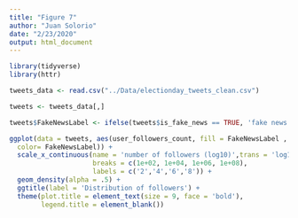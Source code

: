 ```yaml
---
title: "Figure 7"
author: "Juan Solorio"
date: "2/23/2020"
output: html_document
---
```


```r
library(tidyverse)
library(httr)

tweets_data <- read.csv("../Data/electionday_tweets_clean.csv")

tweets <- tweets_data[,]

tweets$FakeNewsLabel <- ifelse(tweets$is_fake_news == TRUE, 'fake news', 'other')

```

```r

ggplot(data = tweets, aes(user_followers_count, fill = FakeNewsLabel ,
  color= FakeNewsLabel)) +
  scale_x_continuous(name = 'number of followers (log10)',trans = 'log10',
                     breaks = c(1e+02, 1e+04, 1e+06, 1e+08),
                     labels = c('2','4','6','8')) +
  geom_density(alpha = .5) +
  ggtitle(label = 'Distribution of followers') + 
  theme(plot.title = element_text(size = 9, face = 'bold'),
        legend.title = element_blank()) 
```

